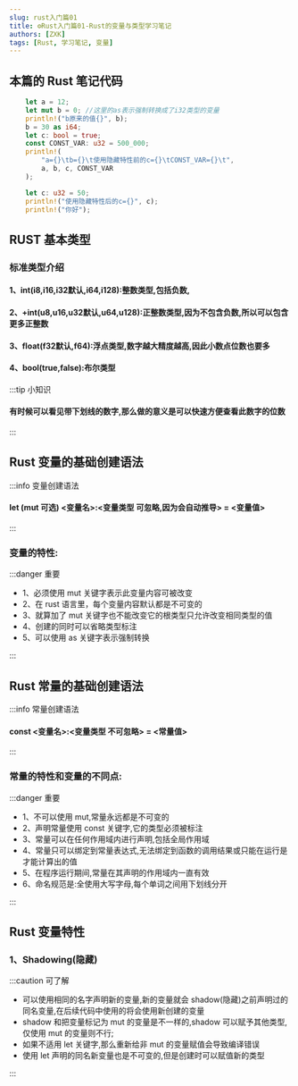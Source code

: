 ```yaml
---
slug: rust入门篇01
title: ⚙️Rust入门篇01-Rust的变量与类型学习笔记
authors: [ZXK]
tags: [Rust, 学习笔记, 变量]
---
```



<!-- truncate -->

## <Pill brd="6px">**本篇的 Rust 笔记代码**</Pill>

```rust
    let a = 12;
    let mut b = 0; //这里的as表示强制转换成了i32类型的变量
    println!("b原来的值{}", b);
    b = 30 as i64;
    let c: bool = true;
    const CONST_VAR: u32 = 500_000;
    println!(
        "a={}\tb={}\t使用隐藏特性前的c={}\tCONST_VAR={}\t",
        a, b, c, CONST_VAR
    );

    let c: u32 = 50;
    println!("使用隐藏特性后的c={}", c);
    println!("你好");
```

## RUST 基本类型

### <Pill brd="5px" textW="900" brd="3px">标准类型介绍</Pill>

#### 1、<Pill brd="5px" text="white" bg="#29d5b0">**int**</Pill>(i8,i16,i32<Pill text="black" textW="600">默认</Pill>,i64,i128):整数类型,包括负数,

#### 2、<Pill brd="5px" text="white" bg="#29d5b0">**+int**</Pill>(u8,u16,u32<Pill text="black" textW="600">默认</Pill>,u64,u128):正整数类型,因为不包含负数,所以可以包含更多正整数

#### 3、<Pill brd="5px" text="white" bg="#29d5b0">**float**</Pill>(f32<Pill text="black" textW="600">默认</Pill>,f64):浮点类型,数字越大精度越高,因此小数点位数也要多

#### 4、<Pill brd="5px" text="white" bg="#29d5b0">**bool**</Pill>(true,false):布尔类型

:::tip 小知识

#### 有时候可以看见带下划线的数字,那么做的意义是可以快速方便查看此数字的位数

:::

## <Pill brd="6px">**Rust 变量**</Pill>的基础创建语法

:::info 变量创建语法

#### <Pill textW="800">let (mut 可选) <变量名>:<变量类型 可忽略,因为会自动推导> = <变量值></Pill>

:::

### 变量的特性:

:::danger 重要

- 1、必须使用 mut 关键字表示此变量内容可被改变
- 2、在 rust 语言里，每个变量内容默认都是不可变的
- 3、就算加了 mut 关键字也不能改变它的根类型只允许改变相同类型的值
- 4、创建的同时可以省略类型标注
- 5、可以使用 as 关键字表示强制转换

:::

## <Pill brd="6px">**Rust 常量**</Pill>的基础创建语法

:::info 常量创建语法

#### <Pill textW="800">const <变量名>:<变量类型 不可忽略> = <常量值></Pill>

:::

### 常量的特性和变量的不同点:

:::danger 重要

- 1、不可以使用 mut,常量永远都是不可变的
- 2、声明常量使用 const 关键字,它的类型必须被标注
- 3、常量可以在任何作用域内进行声明,包括全局作用域
- 4、常量只可以绑定到常量表达式,无法绑定到函数的调用结果或只能在运行是才能计算出的值
- 5、在程序运行期间,常量在其声明的作用域内一直有效
- 6、命名规范是:全使用大写字母,每个单词之间用下划线分开

:::

## Rust 变量特性

### 1、Shadowing(隐藏)

:::caution 可了解

- 可以使用相同的名字声明新的变量,新的变量就会 shadow(隐藏)之前声明过的同名变量,在后续代码中使用的将会使用新创建的变量
- shadow 和把变量标记为 mut 的变量是不一样的,shadow 可以赋予其他类型,仅使用 mut 的变量则不行;
- 如果不适用 let 关键字,那么重新给非 mut 的变量赋值会导致编译错误
- 使用 let 声明的同名新变量也是不可变的,但是创建时可以赋值新的类型

:::

